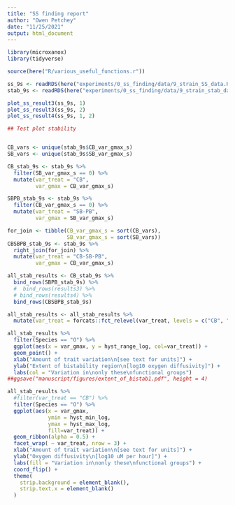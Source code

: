 ```yaml
---
title: "SS finding report"
author: "Owen Petchey"
date: "11/25/2021"
output: html_document
---
```




```r
library(microxanox)
library(tidyverse)

source(here("R/various_useful_functions.r"))

ss_9s <- readRDS(here("experiments/0_ss_finding/data/9_strain_SS_data.RDS"))
stab_9s <- readRDS(here("experiments/0_ss_finding/data/9_strain_stab_data.RDS"))

```


```r
plot_ss_result3(ss_9s, 1)
plot_ss_result3(ss_9s, 2)
plot_ss_result4(ss_9s, 1, 2)
```


```r
## Test plot stability


CB_vars <- unique(stab_9s$CB_var_gmax_s)
SB_vars <- unique(stab_9s$SB_var_gmax_s)

CB_stab_9s <- stab_9s %>%
  filter(SB_var_gmax_s == 0) %>%
  mutate(var_treat = "CB",
         var_gmax = CB_var_gmax_s)

SBPB_stab_9s <- stab_9s %>%
  filter(CB_var_gmax_s == 0) %>%
  mutate(var_treat = "SB-PB",
         var_gmax = SB_var_gmax_s)

for_join <- tibble(CB_var_gmax_s = sort(CB_vars),
                   SB_var_gmax_s = sort(SB_vars))
CBSBPB_stab_9s <- stab_9s %>%
  right_join(for_join) %>%
  mutate(var_treat = "CB-SB-PB",
         var_gmax = CB_var_gmax_s)

all_stab_results <- CB_stab_9s %>%
  bind_rows(SBPB_stab_9s) %>%
  #  bind_rows(results3) %>%
  # bind_rows(results4) %>%
  bind_rows(CBSBPB_stab_9s)

all_stab_results <- all_stab_results %>%
  mutate(var_treat = forcats::fct_relevel(var_treat, levels = c("CB", "SB-PB", "CB-SB-PB")))
```


```r
all_stab_results %>%
  filter(Species == "O") %>%
  ggplot(aes(x = var_gmax, y = hyst_range_log, col=var_treat)) +
  geom_point() +
  xlab("Amount of trait variation\n[see text for units]") +
  ylab("Extent of bistability region\n[log10 oxygen diffusivity]") +
  labs(col = "Variation in\nonly these\nfunctional groups")
##ggsave("manuscript/figures/extent_of_bistab1.pdf", height = 4)
```


```r
all_stab_results %>%
  #filter(var_treat == "CB") %>%
  filter(Species == "O") %>%
  ggplot(aes(x = var_gmax,
             ymin = hyst_min_log,
             ymax = hyst_max_log,
             fill=var_treat)) +
  geom_ribbon(alpha = 0.5) +
  facet_wrap( ~ var_treat, nrow = 3) +
  xlab("Amount of trait variation\n[see text for units]") +
  ylab("Oxygen diffusivity\n[log10 uM per hour]") +
  labs(fill = "Variation in\nonly these\nfunctional groups") +
  coord_flip() +
  theme(
    strip.background = element_blank(),
    strip.text.x = element_blank()
  )

```

